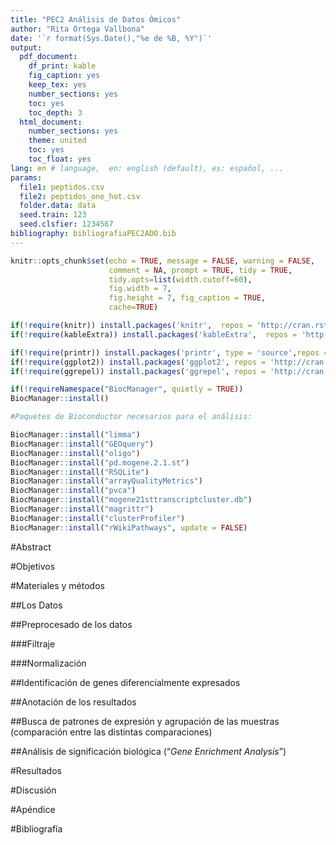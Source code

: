 ```yaml
---
title: "PEC2 Análisis de Datos Ómicos"
author: "Rita Ortega Vallbona"
date: '`r format(Sys.Date(),"%e de %B, %Y")`'
output: 
  pdf_document: 
    df_print: kable
    fig_caption: yes
    keep_tex: yes
    number_sections: yes
    toc: yes
    toc_depth: 3
  html_document: 
    number_sections: yes
    theme: united
    toc: yes
    toc_float: yes
lang: en # language,  en: english (default), es: español, ...
params:
  file1: peptidos.csv
  file2: peptidos_one_hot.csv
  folder.data: data
  seed.train: 123
  seed.clsfier: 1234567
bibliography: bibliografiaPEC2ADO.bib
---
```


```r
knitr::opts_chunk$set(echo = TRUE, message = FALSE, warning = FALSE,
                      comment = NA, prompt = TRUE, tidy = TRUE,
                      tidy.opts=list(width.cutoff=60),
                      fig.width = 7, 
                      fig.height = 7, fig_caption = TRUE, 
                      cache=TRUE)
```

```r
if(!require(knitr)) install.packages('knitr',  repos = 'http://cran.rstudio.com')
if(!require(kableExtra)) install.packages('kableExtra',  repos = 'http://cran.rstudio.com')

if(!require(printr)) install.packages('printr', type = 'source',repos = c('http://yihui.name/xran','http://cran.rstudio.com'))
if(!require(ggplot2)) install.packages('ggplot2', repos = 'http://cran.rstudio.com')
if(!require(ggrepel)) install.packages('ggrepel', repos = 'http://cran.rstudio.com')
```

```r
if(!requireNamespace("BiocManager", quietly = TRUE)) 
BiocManager::install()

#Paquetes de Bioconductor necesarios para el análisis:

BiocManager::install("limma")
BiocManager::install("GEOquery")
BiocManager::install("oligo")
BiocManager::install("pd.mogene.2.1.st")
BiocManager::install("RSQLite")
BiocManager::install("arrayQualityMetrics")
BiocManager::install("pvca")
BiocManager::install("mogene21sttranscriptcluster.db")
BiocManager::install("magrittr")
BiocManager::install("clusterProfiler")
BiocManager::install("rWikiPathways", update = FALSE)
```

#Abstract

#Objetivos

#Materiales y métodos

##Los Datos

##Preprocesado de los datos

###Filtraje

###Normalización

##Identificación de genes diferencialmente expresados

##Anotación de los resultados

##Busca de patrones de expresión y agrupación de las muestras (comparación entre las distintas comparaciones)

##Análisis de significación biológica ("*Gene Enrichment Analysis*")

#Resultados 

#Discusión

#Apéndice

#Bibliografía
